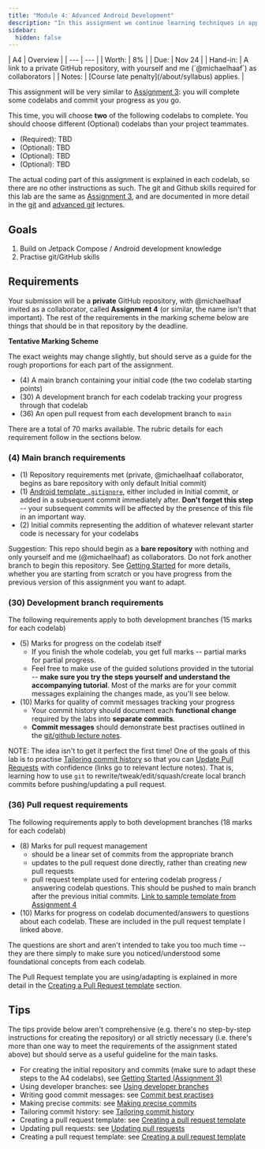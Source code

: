 ```yaml
---
title: "Module 4: Advanced Android Development"
description: "In this assignment we continue learning techniques in application architecture for the Android stack. We will continue to document our progress through codelabs using git/GitHub best practises to keep track of the techiques learned and to practise useful repository management skills."
sidebar:
  hidden: false
---
```


<div class="first-col-header">
| A4 | Overview |
| --- | --- |
| Worth: | 8% |
| Due: | Nov 24 |
| Hand-in: | A link to a private GitHub repository, with yourself and me (`@michaelhaaf`) as collaborators |
| Notes: | [Course late penalty](/about/syllabus) applies. |
</div>

[git-notes]: /5A6-F23/lectures/development/01-git
[git-adv-notes]: /5A6-F23/lectures/development/02-git-advanced

This assignment will be very similar to [Assignment 3](#prev): you will complete some codelabs and commit your progress as you go.

This time, you will choose **two** of the following codelabs to complete. You should choose different (Optional) codelabs than your project teammates.

- (Required): TBD
- (Optional): TBD
- (Optional): TBD
- (Optional): TBD

The actual coding part of this assignment is explained in each codelab, so there are no other instructions as such. The git and Github skills required for this lab are the same as [Assignment 3](#prev), and are documented in more detail in the [git][git-notes] and [advanced git][git-adv-notes] lectures.

## Goals

1. Build on Jetpack Compose / Android development knowledge
2. Practise git/GitHub skills

## Requirements

Your submission will be a **private** GitHub repository, with @michaelhaaf invited as a collaborator, called **Assignment 4** (or similar, the name isn't that important). The rest of the requirements in the marking scheme below are things that should be in that repository by the deadline.

**Tentative Marking Scheme**

The exact weights may change slightly, but should serve as a guide for the rough proportions for each part of the assignment.

- (4) A main branch containing your initial code (the two codelab starting points)
- (30) A development branch for each codelab tracking your progress through that codelab
- (36) An open pull request from each development branch to `main`

There are a total of 70 marks available. The rubric details for each requirement follow in the sections below.

### (4) Main branch requirements

[gitignore]: https://github.com/github/gitignore/blob/main/Android.gitignore

- (1) Repository requirements met (private, @michaelhaaf collaborator, begins as bare repository with only default Initial commit)
- (1) [Android template `.gitignore`][gitignore], either included in Initial commit, or added in a subsequent commit immediately after. **Don't forget this step** -- your subsequent commits will be affected by the presence of this file in an important way.
- (2) Initial commits representing the addition of whatever relevant starter code is necessary for your codelabs

Suggestion: This repo should begin as a **bare repository** with nothing and only yourself and me (@michaelhaaf) as collaborators. Do not fork another branch to begin this repository. See [Getting Started](#getting-started) for more details, whether you are starting from scratch or you have progress from the previous version of this assignment you want to adapt.

### (30) Development branch requirements

The following requirements apply to both development branches (15 marks for each codelab)

- (5) Marks for progress on the codelab itself
  - If you finish the whole codelab, you get full marks -- partial marks for partial progress.
  - Feel free to make use of the guided solutions provided in the tutorial -- **make sure you try the steps yourself and understand the accompanying tutorial**. Most of the marks are for your commit messages explaining the changes made, as you'll see below. 
- (10) Marks for quality of commit messages tracking your progress
  - Your commit history should document each **functional change** required by the labs into **separate commits**.
  - **Commit messages** should demonstrate best practises outlined in the [git/github lecture notes][git-notes].

NOTE: The idea isn't to get it perfect the first time! One of the goals of this lab is to practise [Tailoring commit history][tailoring-commit-history] so that you can [Update Pull Requests][update-pull-requests] with confidence (links go to relevant lecture notes). That is, learning how to use `git` to rewrite/tweak/edit/squash/create local branch commits before pushing/updating a pull request.

### (36) Pull request requirements

[template-nav]: https://github.com/michaelhaaf/5A6-F23-assignment3/pull/1#issue-1958579519
[template-state]: https://github.com/michaelhaaf/5A6-F23-assignment3/pull/2#issue-1958594678
[template-pr]: https://github.com/michaelhaaf/5A6-F23-assignment4/blob/main/.github/pull_request_template.md

The following requirements apply to both development branches (18 marks for each codelab)

- (8) Marks for pull request management
  - should be a linear set of commits from the appropriate branch
  - updates to the pull request done directly, rather than creating new pull requests
  - pull request template used for entering codelab progress / answering codelab questions. This should be pushed to main branch after the previous initial commits. [Link to sample template from Assignment 4][template-pr]
- (10) Marks for progress on codelab documented/answers to questions about each codelab. These are included in the pull request template I linked above.

The questions are short and aren't intended to take you too much time -- they are there simply to make sure you noticed/understood some foundational concepts from each codelab.

The Pull Request template you are using/adapting is explained in more detail in the [Creating a Pull Request template][creating-a-pull-request-template] section.

## Tips

The tips provide below aren't comprehensive (e.g. there's no step-by-step instructions for creating the repository) or all strictly necessary (i.e. there's more than one way to meet the requirements of the assignment stated above) but should serve as a useful guideline for the main tasks. 


- For creating the initial repository and commits (make sure to adapt these steps to the A4 codelabs), see [Getting Started (Assignment 3)][init-commits]
- Using developer branches: see [Using developer branches][using-dev-branches]
- Writing good commit messages: see [Commit best practises][commit-best-practises]
- Making precise commits: see [Making precise commits][making-precise-commits]
- Tailoring commit history: see [Tailoring commit history][tailoring-commit-history]
- Creating a pull request template: see [Creating a pull request template][creating-a-pull-request-template]
- Updating pull requests: see [Updating pull requests][update-pull-requests]
- Creating a pull request template: see [Creating a pull request template][template-pr]

[init-commits]: /5A6-F23/assignments/assignment-3/#getting-started
[using-dev-branches]: /5A6-F23/lectures/development/01-git-basics/#using-developer-branches
[commit-best-practises]: /5A6-F23/lectures/development/01-git-basics/#commit-best-practices
[making-precise-commits]: /5A6-F23/lectures/development/02-git-advanced/#precise-change-selection-with-git-add---patch
[tailoring-commit-history]: /5A6-F23/lectures/development/02-git-advanced/#interactive-git-rebase
[creating-a-pull-request-template]: /5A6-F23/lectures/development/03-ci-cd/#creating-a-pull-request-template
[update-pull-requests]: /5A6-F23/lectures/development/03-ci-cd/#updating-pull-requests

